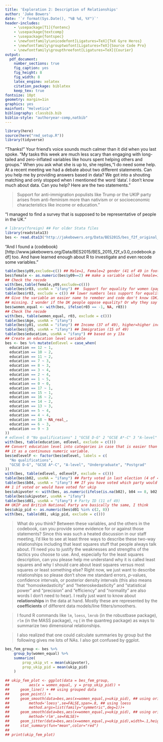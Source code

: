 ```yaml
---
title: 'Exploration 2: Description of Relationships'
author: 'Jake Bowers'
date: '`r format(Sys.Date(), "%B %d, %Y")`'
header-includes:
    - \usepackage[T1]{fontenc}
    - \usepackage{textcomp}
    - \usepackage{fontspec}
    - \newfontfamily\unicodefont[Ligatures=TeX]{TeX Gyre Heros}
    - \newfontfamily\grouptwofont[Ligatures=TeX]{Source Code Pro}
    - \newfontfamily\groupthreefont[Ligatures=TeX]{Courier}
output:
  pdf_document:
    number_sections: true
    fig_caption: yes
    fig_height: 8
    fig_width: 8
    latex_engine: xelatex
    citation_package: biblatex
    keep_tex: true
fontsize: 10pt
geometry: margin=1in
graphics: yes
mainfont: "Helvetica"
bibliography: classbib.bib
biblio-style: "authoryear-comp,natbib"
---
```


<!-- Make this document using library(rmarkdown); render("exploration2.Rmd") -->
\input{mytexsymbols}

```r
library(here)
source(here("rmd_setup.R"))
library(tidyverse)
```

"Thanks!" Your friend's voice sounds much calmer than it did when you last
spoke. "My tasks this week are much less scary than engaging with long-tailed
and zero-inflated variables like hours spent helping others and groups." When
you ask what she is up to, she replies,"I do need some help. At a recent
meeting we had a debate about two different statements. Can you help me by
providing answers based in data? We got into a shouting matching and only
stopped when I mentioned the word 'data'. I don't know much
about data. Can you help? Here are the two statements."

> Support for anti-immigration populists like Trump or the UKIP party arises from anti-feminism more than nativism or or socioeconomic characteristics like income or education."

"I managed to find a survey that is supposed to be representative of people in the UK."

```r
# library(foreign) ## For older Stata files
library(readstata13)
bes <- read.dta13("http://jakebowers.org/Data/BES2015/bes_f2f_original_v3.0.dta", convert.factors = FALSE)
```

"And I found a
(codebook)[http://www.jakebowers.org/Data/BES2015/BES_2015_f2f_v3.0_codebook.pdf]
too. And have learned enough about R to investigate and even recode some variables."

```r
table(bes$y09,exclude=c()) ## Male=1, Female=2 gender (41 of 49 in footer)
bes$female <- as.numeric(bes$y09==2) ## make a variable called female=1 if female and 0 if not
## Check the recode
with(bes,table(female,y09,exclude=c()))
table(bes$r03, useNA = "ifany") ##  Support for equality for women (page 29 of 49), search for "R 3"
table(bes$r03, exclude = c()) ## lower numbers less support for equality for women.
## Give the variable an easier name to remeber and code don't know (DK) answers as
## missing. I wonder if the DK people oppose equality? Or why they say DK?
bes$women_equal <- with(bes, ifelse(r03 == -1, NA, r03))
## Check the recode
with(bes, table(women_equal, r03, exclude = c()))
table(bes$Age, useNA = "ifany")
table(bes$y01, useNA = "ifany") ## Income (37 of 49), higher=higher income bracket
table(bes$j05, useNA = "ifany") ## Immigration (15 of 49)
table(bes$education, useNA = "ifany") ## based on y 13a
## Create an education level variable
bes <- bes %>% mutate(edlevel = case_when(
  education == 12 ~ 1,
  education == 10 ~ 2,
  education == 11 ~ 2,
  education == 7 ~ 3,
  education == 8 ~ 3,
  education == 3 ~ 4,
  education == 2 ~ 4,
  education == 1 ~ 5,
  education == 0 ~ 0,
  education == 17 ~ 1,
  education == 15 ~ 1,
  education == 16 ~ 2,
  education == 14 ~ 2,
  education == 13 ~ 3,
  education == 5 ~ 4,
  education == 4 ~ 4,
  education == 18 ~ NA_real_,
  education == 6 ~ 3,
  education == 9 ~ 3
))
# edlevel 0 "No qualifications" 1 "GCSE D-G" 2 "GCSE A*-C" 3 "A-level" 4 "Undergraduate" 5 "Postgrad" 6"other"
with(bes, table(education, edlevel, exclude = c()))
## Convert education level into categories in case that is easier than treating
## it as a continuous numeric variable.
bes$edlevelF <- factor(bes$edlevel, labels = c(
  "No qualifications",
  "GCSE D-G", "GCSE A*-C", "A-level", "Undergraduate", "Postgrad"
))
with(bes, table(edlevel, edlevelF, exclude = c()))
table(bes$b02, useNA = "ifany") ## Party voted in last election (4 of 49)
table(bes$b04, useNA = "ifany") ## If you have voted which party would you have voted for
## 1 if voted or would have voted for ukip
bes$ukipvoter <- with(bes, as.numeric(ifelse(is.na(b02), b04 == 8, b02 == 7)))
table(bes$ukipvoter, useNA = "ifany")
table(bes$d01, useNA = "ifany") # Party ID (11 of 49)
## UKIP and British National Party are basically the same, I think
bes$ukip_pid <- as.numeric(bes$d01 %in% c(2, 8))
with(bes, table(d01, ukip_pid, exclude = c()))
```

> What do you think? Between these variables, and the others in the codebook,
can you provide some evidence for or against those statements? Since this was
such a heated discussion in our staff meeting, I'd like to see at least three
ways to describe these two-way relationships including that least squares stuff that
people always talk about. I'll need you to justify the weaknesses and
strengths of the tactics you choose to use. And, especially for the least
squares description, can you please help me understand why it is called least
squares and why I should care about least squares versus most squares or least
something else?  Right now, we just want to describe relationships so please
don't show me standard errors, $p$-values, confidence intervals, or posterior
density intervals (this also means that "homoskedasticity" and
"heteroskedasticity" and "statistical power" and "precision" and "efficiency"
and "normality" are also words I don't need to hear). I really just want to know
about **relationships** in the data at hand. Mostly these are represented by the
**coefficients** of different data models/line fitters/smoothers.

> I found R commands like `lm`, `loess`, `lmrob` (in the robustbase package),
> `rlm` (in the MASS package),
`rq` ( in the quantreg package) as ways to summarize two dimensional
relationships.

> I also realized that one could calculate summaries by group but the following
> gives me lots of NAs. I also got confused by ggplot.

```r
bes_fem_group <- bes %>%
    group_by(women_equal) %>%
    summarize(
        prop_ukip_vt = mean(ukipvoter), 
        prop_ukip_pid = mean(ukip_pid)
    )
    
## ukip_fem_plot <- ggplot(data = bes_fem_group, 
##         aes(x = women_equal, y = prop_ukip_pid)) +
##     geom_line() + ## using grouped data
##     geom_point() +
##     geom_smooth(data=bes,aes(x=women_equal,y=ukip_pid), ## using orig data
##         method='loess',se=FALSE,span=.8, ## using loess
##         method.args=list(family="symmetric",deg=1))+
##     geom_smooth(data=bes,aes(x=women_equal,y=ukip_pid), ## using orig data
##         method='rlm',se=FALSE)+
##     geom_jitter(data=bes,aes(x=women_equal,y=ukip_pid),width=.1,height=.1)+
##     stat_summary(fun="mean",color="red")
## 
## print(ukip_fem_plot)
```

